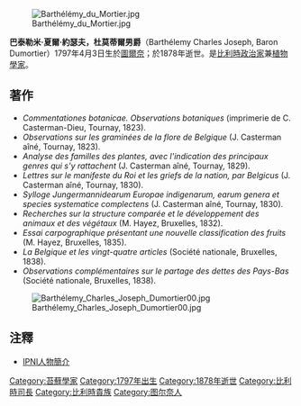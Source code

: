 [[File:Barthélémy_du_Mortier.jpg|right]]

'''巴泰勒米·夏爾·約瑟夫，杜莫蒂爾男爵'''（Barthélemy Charles Joseph, Baron Dumortier）1797年4月3日生於[[圖爾奈|圖爾奈]]；於1878年逝世。是[[比利時|比利時]][[政治家|政治家]]兼[[植物學|植物學家]]。

== 著作 ==
<div class="references-small">
* ''Commentationes botanicae. Observations botaniques'' (imprimerie de C. Casterman-Dieu, Tournay, 1823).
* ''Observations sur les graminées de la flore de Belgique'' (J. Casterman aîné, Tournay, 1823).
* ''Analyse des familles des plantes, avec l'indication des principaux genres qui s'y rattachent'' (J. Casterman aîné, Tournay, 1829).
* ''Lettres sur le manifeste du Roi et les griefs de la nation, par Belgicus'' (J. Casterman aîné, Tournay, 1830).
* ''Sylloge Jungermannidearum Europae indigenarum, earum genera et species systematice complectens'' (J. Casterman aîné, Tournay, 1830).
* ''Recherches sur la structure comparée et le développement des animaux et des végétaux'' (M. Hayez, Bruxelles, 1832).
* ''Essai carpographique présentant une nouvelle classification des fruits'' (M. Hayez, Bruxelles, 1835).
* ''La Belgique et les vingt-quatre articles'' (Société nationale, Bruxelles, 1838).
* ''Observations complémentaires sur le partage des dettes des Pays-Bas'' (Société nationale, Bruxelles, 1838).
</div>

[[File:Barthélemy_Charles_Joseph_Dumortier00.jpg|frameless]]

{{植物命名人|Dumort.|巴托羅繆·查理·約瑟·杜莫蒂爾}}

== 注釋 ==
* [http://www.ipni.org/ipni/authorsearch?id=18271-1&query_type=by_id&output_format=object_view&back_page=authorsearch&ret_surname=dumort%25&ret_isoCountry=&ret_abbreviation=&ret_forename= IPNI人物簡介]

{{Authority control}}
{{DEFAULTSORT:巴托羅繆·查理·約瑟·杜莫蒂爾}}
{{reflist}}
{{植物學家小作品}}

[[Category:苔蘚學家|Category:苔蘚學家]]
[[Category:1797年出生|Category:1797年出生]]
[[Category:1878年逝世|Category:1878年逝世]]
[[Category:比利時司長|Category:比利時司長]]
[[Category:比利時貴族|Category:比利時貴族]]
[[Category:图尔奈人|Category:图尔奈人]]